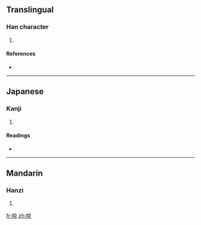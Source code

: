==Translingual==

===Han character===
{{Han char|rn=30|rad=口|as=07|sn=10|four=|canj=口金口山 (RCRU)}}

# {{defn|Han|sort=口07}}

====References====
* {{Han ref|kx=0191.190|dkj=03684|hdz=10631.170|uh=54FE|ud=21758}}

----

==Japanese==

===Kanji===
{{ja-kanji|grade=|rs=口07}}

# {{defn|Japanese|sort=口07}}

====Readings====
* {{ja-readings|on=[[やつ]] (yatsu), [[やち]] (yachi)|kun=[[なめる]] (nameru)}}

----

==Mandarin==

===Hanzi===
{{cmn-hanzi|pin=[[shuō]] ([[shuo1]])|wg=shuo<sup>1</sup>}}

# {{defn|Mandarin|sort=口07}}

[[fr:哾]]
[[zh:哾]]